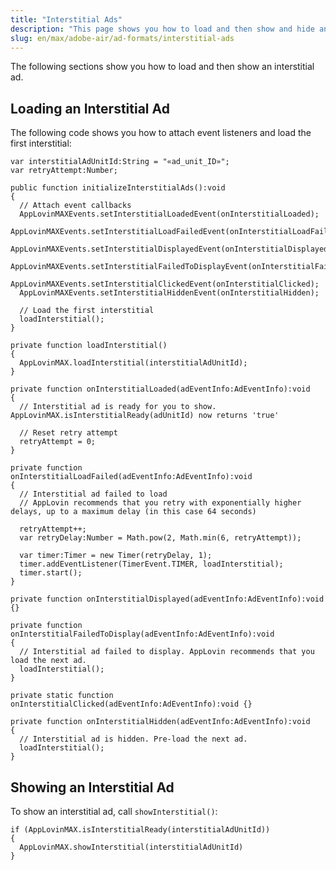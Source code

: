 ```yaml
---
title: "Interstitial Ads"
description: "This page shows you how to load and then show and hide an interstitial ad."
slug: en/max/adobe-air/ad-formats/interstitial-ads
---
```


The following sections show you how to load and then show an <Glossary>interstitial ad</Glossary>.

## Loading an Interstitial Ad

The following code shows you how to attach event listeners and load the first interstitial:

```actionscript-3
var interstitialAdUnitId:String = "«ad_unit_ID»";
var retryAttempt:Number;

public function initializeInterstitialAds():void
{
  // Attach event callbacks
  AppLovinMAXEvents.setInterstitialLoadedEvent(onInterstitialLoaded);
  AppLovinMAXEvents.setInterstitialLoadFailedEvent(onInterstitialLoadFailed);
  AppLovinMAXEvents.setInterstitialDisplayedEvent(onInterstitialDisplayed);
  AppLovinMAXEvents.setInterstitialFailedToDisplayEvent(onInterstitialFailedToDisplay);
  AppLovinMAXEvents.setInterstitialClickedEvent(onInterstitialClicked);
  AppLovinMAXEvents.setInterstitialHiddenEvent(onInterstitialHidden);

  // Load the first interstitial
  loadInterstitial();
}

private function loadInterstitial()
{
  AppLovinMAX.loadInterstitial(interstitialAdUnitId);
}

private function onInterstitialLoaded(adEventInfo:AdEventInfo):void
{
  // Interstitial ad is ready for you to show. AppLovinMAX.isInterstitialReady(adUnitId) now returns 'true'

  // Reset retry attempt
  retryAttempt = 0;
}

private function onInterstitialLoadFailed(adEventInfo:AdEventInfo):void
{
  // Interstitial ad failed to load
  // AppLovin recommends that you retry with exponentially higher delays, up to a maximum delay (in this case 64 seconds)

  retryAttempt++;
  var retryDelay:Number = Math.pow(2, Math.min(6, retryAttempt));

  var timer:Timer = new Timer(retryDelay, 1);
  timer.addEventListener(TimerEvent.TIMER, loadInterstitial);
  timer.start();
}

private function onInterstitialDisplayed(adEventInfo:AdEventInfo):void {}

private function onInterstitialFailedToDisplay(adEventInfo:AdEventInfo):void
{
  // Interstitial ad failed to display. AppLovin recommends that you load the next ad.
  loadInterstitial();
}

private static function onInterstitialClicked(adEventInfo:AdEventInfo):void {}

private function onInterstitialHidden(adEventInfo:AdEventInfo):void
{
  // Interstitial ad is hidden. Pre-load the next ad.
  loadInterstitial();
}
```

## Showing an Interstitial Ad

To show an interstitial ad, call `showInterstitial()`:

```actionscript-3
if (AppLovinMAX.isInterstitialReady(interstitialAdUnitId))
{
  AppLovinMAX.showInterstitial(interstitialAdUnitId)
}
